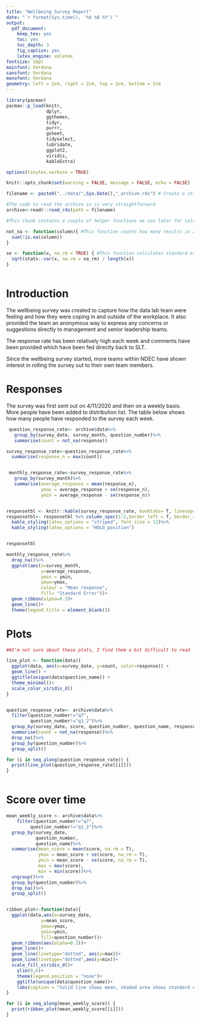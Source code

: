 ```yaml
---
title: "Wellbeing Survey Report"
date: "`r format(Sys.time(), '%d %B %Y')`"
output: 
  pdf_document:
    keep_tex: yes
    toc: yes
    toc_depth: 3
    fig_caption: yes
    latex_engine: xelatex
fontsize: 10pt
mainfont: Verdana
sansfont: Verdana
monofont: Verdana
geometry: left = 2cm, right = 2cm, top = 2cm, bottom = 2cm
---
```

  
```r

library(pacman)
pacman::p_load(knitr,
               dplyr,
               ggthemes,
               tidyr,
               purrr,
               gsheet,
               tidyselect,
               lubridate,
               ggplot2,
               viridis,
               kableExtra)

options(tinytex.verbose = TRUE)

knitr::opts_chunk$set(warning = FALSE, message = FALSE, echo = FALSE)

```


```r

filename <- paste0("../data/",Sys.Date(),"_archive.rds") # Create a string for the path to the archive file 

#The code to read the archive in is very straightforward
archive<-readr::read_rds(path = filename)

```


```r
#This chunk contains a couple of helper functions we use later for calculating metrics, the standard error and the number of responses.

not_na <- function(column){ #This function counts how many results in a column are not NA.
  sum(!is.na(column))
}

se <- function(x, na_rm = TRUE) { #This function calculates standard error.
  sqrt(stats::var(x, na.rm = na_rm) / length(x))
}



```


\newpage

# Introduction

The wellbeing survey was created to capture how the data lab team were feeling and how they were coping in and outside of the workplace. It also provided the team an anonymous way to express any concerns or suggestions directly to management and senior leadership teams.

The response rate has been relatively high each week and comments have been provided which have been fed directly back to SLT.

Since the wellbeing survey started, more teams within NDEC have shown interest in rolling the survey out to their own team members. 

# Responses

The survey was first sent out on 4/11/2020 and then on a weekly basis. More people have been added to distribution list. The table below shows how many people have responded to the survey each week. 

```r

 question_response_rate<- archive$data%>%
   group_by(survey_date, survey_month, question_number)%>%
   summarise(count = not_na(response))

survey_response_rate<-question_response_rate%>%
  summarise(response_n = max(count))


 monthly_response_rate<-survey_response_rate%>%
   group_by(survey_month)%>%
   summarise(average_response = mean(response_n),
             ymax = average_response + se(response_n),
             ymin = average_response - se(response_n))


responsetbl <- knitr::kable(survey_response_rate, booktabs= T, linesep="", caption = "Count of responses per survey")
responsetbl<- responsetbl %>% column_spec(1:2,border_left = T, border_right = T) %>%
  kable_styling(latex_options = "striped", font_size = 12)%>%
  kable_styling(latex_options = "HOLD_position")


responsetbl

```



``` r

monthly_response_rate%>%
  drop_na()%>%
  ggplot(aes(x=survey_month,
             y=average_response,
             ymin = ymin,
             ymax=ymax,
             colour = "Mean response",
             fill= "Standard Error"))+
  geom_ribbon(alpha=0.3)+
  geom_line()+
  theme(legend.title = element_blank())
```



# Plots

``` r

##I'm not sure about these plots, I find them a bit difficult to read

line_plot <- function(data){
  ggplot(data, aes(x=survey_date, y=count, color=response)) +
  geom_line() +
  ggtitle(unique(data$question_name)) +
  theme_minimal()+
  scale_color_viridis_d()
}


question_response_rate<- archive$data%>%
  filter(question_number!="q7",
         question_number!="q1_2")%>%
  group_by(survey_date, score, question_number, question_name, response)%>%
  summarise(count = not_na(response))%>%
  drop_na()%>%
  group_by(question_number)%>%
  group_split()

for (i in seq_along(question_response_rate)) {
  print(line_plot(question_response_rate[[i]]))
}



```

# Score over time


``` r

mean_weekly_score <- archive$data%>%
    filter(question_number!="q7",
         question_number!="q1_2")%>%
  group_by(survey_date,
           question_number,
           question_name)%>%
  summarise(mean_score = mean(score, na.rm = T),
            ymax = mean_score + se(score, na_rm = T),
            ymin = mean_score - se(score, na_rm = T),
            max = max(score),
            min = min(score))%>%
  ungroup()%>%
  group_by(question_number)%>%
  drop_na()%>%
  group_split()


ribbon_plot<-function(data){
  ggplot(data,aes(x=survey_date,
             y=mean_score,
             ymax=ymax,
             ymin=ymin,
             fill=question_number))+
  geom_ribbon(aes(alpha=0.3))+
  geom_line()+
  geom_line(linetype="dotted", aes(y=max))+
  geom_line(linetype="dotted",aes(y=min))+
  scale_fill_viridis_d()+
    ylim(0,6)+
    theme(legend.position = "none")+
    ggtitle(unique(data$question_name))+
    labs(caption = "Solid line shows mean, shaded area shows standard error, dotted lines are min and max values.")
}

for (i in seq_along(mean_weekly_score)) {
  print(ribbon_plot(mean_weekly_score[[i]]))
}

```

